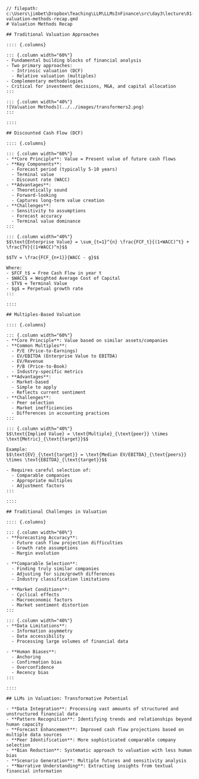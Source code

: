 ```quarto
// filepath: c:\Users\jimbet\Dropbox\Teaching\LLM\LLMsInFinance\src\day3\lecture\01-valuation-methods-recap.qmd
# Valuation Methods Recap

## Traditional Valuation Approaches

:::: {.columns}

::: {.column width="60%"}
- Fundamental building blocks of financial analysis
- Two primary approaches:
  - Intrinsic valuation (DCF)
  - Relative valuation (multiples)
- Complementary methodologies
- Critical for investment decisions, M&A, and capital allocation
:::

::: {.column width="40%"}
![Valuation Methods](../../images/transformers2.png)
:::

::::

## Discounted Cash Flow (DCF)

:::: {.columns}

::: {.column width="60%"}
- **Core Principle**: Value = Present value of future cash flows
- **Key Components**:
  - Forecast period (typically 5-10 years)
  - Terminal value
  - Discount rate (WACC)
- **Advantages**:
  - Theoretically sound
  - Forward-looking
  - Captures long-term value creation
- **Challenges**:
  - Sensitivity to assumptions
  - Forecast accuracy
  - Terminal value dominance
:::

::: {.column width="40%"}
$$\text{Enterprise Value} = \sum_{t=1}^{n} \frac{FCF_t}{(1+WACC)^t} + \frac{TV}{(1+WACC)^n}$$

$$TV = \frac{FCF_{n+1}}{WACC - g}$$

Where:
- $FCF_t$ = Free Cash Flow in year t
- $WACC$ = Weighted Average Cost of Capital
- $TV$ = Terminal Value
- $g$ = Perpetual growth rate
:::

::::

## Multiples-Based Valuation

:::: {.columns}

::: {.column width="60%"}
- **Core Principle**: Value based on similar assets/companies
- **Common Multiples**:
  - P/E (Price-to-Earnings)
  - EV/EBITDA (Enterprise Value to EBITDA)
  - EV/Revenue
  - P/B (Price-to-Book)
  - Industry-specific metrics
- **Advantages**:
  - Market-based
  - Simple to apply
  - Reflects current sentiment
- **Challenges**:
  - Peer selection
  - Market inefficiencies
  - Differences in accounting practices
:::

::: {.column width="40%"}
$$\text{Implied Value} = \text{Multiple}_{\text{peer}} \times \text{Metric}_{\text{target}}$$

Example:
$$\text{EV}_{\text{target}} = \text{Median EV/EBITDA}_{\text{peers}} \times \text{EBITDA}_{\text{target}}$$

- Requires careful selection of:
  - Comparable companies
  - Appropriate multiples
  - Adjustment factors
:::

::::

## Traditional Challenges in Valuation

:::: {.columns}

::: {.column width="60%"}
- **Forecasting Accuracy**:
  - Future cash flow projection difficulties
  - Growth rate assumptions
  - Margin evolution
  
- **Comparable Selection**:
  - Finding truly similar companies
  - Adjusting for size/growth differences
  - Industry classification limitations
  
- **Market Conditions**:
  - Cyclical effects
  - Macroeconomic factors
  - Market sentiment distortion
:::

::: {.column width="40%"}
- **Data Limitations**:
  - Information asymmetry
  - Data accessibility
  - Processing large volumes of financial data
  
- **Human Biases**:
  - Anchoring
  - Confirmation bias
  - Overconfidence
  - Recency bias
:::

::::

## LLMs in Valuation: Transformative Potential

- **Data Integration**: Processing vast amounts of structured and unstructured financial data
- **Pattern Recognition**: Identifying trends and relationships beyond human capacity
- **Forecast Enhancement**: Improved cash flow projections based on multiple data sources
- **Peer Identification**: More sophisticated comparable company selection
- **Bias Reduction**: Systematic approach to valuation with less human bias
- **Scenario Generation**: Multiple futures and sensitivity analysis
- **Narrative Understanding**: Extracting insights from textual financial information
```

